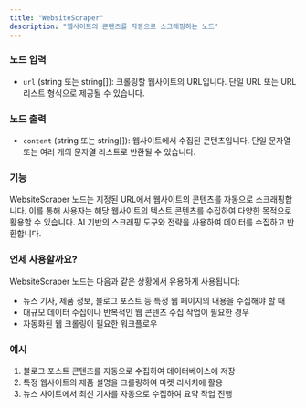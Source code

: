 ```yaml
---
title: "WebsiteScraper"
description: "웹사이트의 콘텐츠를 자동으로 스크래핑하는 노드"
---
```


### 노드 입력

- `url` (string 또는 string[]): 크롤링할 웹사이트의 URL입니다. 단일 URL 또는 URL 리스트 형식으로 제공될 수 있습니다.

### 노드 출력

- `content` (string 또는 string[]): 웹사이트에서 수집된 콘텐츠입니다. 단일 문자열 또는 여러 개의 문자열 리스트로 반환될 수 있습니다.

### 기능

WebsiteScraper 노드는 지정된 URL에서 웹사이트의 콘텐츠를 자동으로 스크래핑합니다. 이를 통해 사용자는 해당 웹사이트의 텍스트 콘텐츠를 수집하여 다양한 목적으로 활용할 수 있습니다. AI 기반의 스크래핑 도구와 전략을 사용하여 데이터를 수집하고 반환합니다.

### 언제 사용할까요?

WebsiteScraper 노드는 다음과 같은 상황에서 유용하게 사용됩니다:

- 뉴스 기사, 제품 정보, 블로그 포스트 등 특정 웹 페이지의 내용을 수집해야 할 때
- 대규모 데이터 수집이나 반복적인 웹 콘텐츠 수집 작업이 필요한 경우
- 자동화된 웹 크롤링이 필요한 워크플로우

### 예시

1. 블로그 포스트 콘텐츠를 자동으로 수집하여 데이터베이스에 저장
2. 특정 웹사이트의 제품 설명을 크롤링하여 마켓 리서치에 활용
3. 뉴스 사이트에서 최신 기사를 자동으로 수집하여 요약 작업 진행
